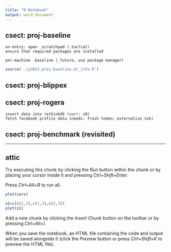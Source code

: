 ```yaml
---
title: "R Notebook"
output: word_document
---
```


## csect: proj-baseline

    on-entry: open _scratchpad (.tactcal)
    ensure that required packages are installed
    
    per-machine .baseline (_future, use package manager)

```r
source('./y2013.proj-baseline.d/_info.R')

```

## csect: proj-blippex



## csect: proj-rogera

    insert data into rethinkdb (curr: s0)
    fetch facebook profile data (needs: fresh token; externalize tok)

## csect: proj-benchmark (revisited)



---
## attic
Try executing this chunk by clicking the *Run* button within the chunk or by placing your cursor inside it and pressing *Ctrl+Shift+Enter*. 

Press *Ctrl+Alt+R* to run all.

```r
plot(cars)
```

```r
x1=c(c(1,2),c(1,3),c(2,3))
plot(x1)
```

Add a new chunk by clicking the *Insert Chunk* button on the toolbar or by pressing *Ctrl+Alt+I*.

When you save the notebook, an HTML file containing the code and output will be saved alongside it (click the *Preview* button or press *Ctrl+Shift+K* to preview the HTML file).
